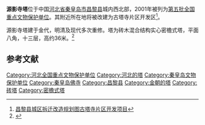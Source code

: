 {{coord|39|42|36|N|119|09|10|E|display=title|scale:10000}}
{{文物保护单位
| 级别 = 全国
| 名称 = 源影寺塔
| 图片 = 
| 所在 = [[河北省|河北省]][[昌黎县|昌黎县]]
| 分类 = 古建筑
| 时代 = [[金朝|金]]
| 编号 = [[第五批全国重点文物保护单位|第五批]]第215项
| 登录 = 2001年6月25日
}}
'''源影寺塔'''位于中国[[河北省|河北省]][[秦皇岛市|秦皇岛市]][[昌黎县|昌黎县]]城内西北部，2001年被列为[[第五批全国重点文物保护单位|第五批全国重点文物保护单位]]。其附近所在地将被改建为古塔寺片区开发区<ref>[http://www.clxzf.gov.cn/qyzreadnews.php?news_id=378 昌黎县城区拆迁改造规划图古塔寺片区开发项目]{{dead link|date=2018年3月 |bot=InternetArchiveBot |fix-attempted=yes }}</ref>。

源影寺塔建于金代，明清及现代多次重修。塔为砖木混合结构实心密檐式塔，平面八角，十三层，高约36米。<ref>{{Cite book |title=全国重点文物保护单位·第一至第五批·第Ⅰ卷 |publisher=文物出版社 |year=2004 |isbn=7-5010-1525-2 |pages= }}</ref>

==参考文献==
{{reflist}}

{{河北全国重点文物保护单位}}

{{DEFAULTSORT:Yuan}}
[[Category:河北全国重点文物保护单位|Category:河北全国重点文物保护单位]]
[[Category:河北的塔|Category:河北的塔]]
[[Category:秦皇岛文物保护单位|Category:秦皇岛文物保护单位]]
[[Category:秦皇岛佛寺|Category:秦皇岛佛寺]]
[[Category:昌黎县|Category:昌黎县]]
[[Category:金朝的塔|Category:金朝的塔]]
[[Category:砖塔|Category:砖塔]]
[[Category:密檐式塔|Category:密檐式塔]]